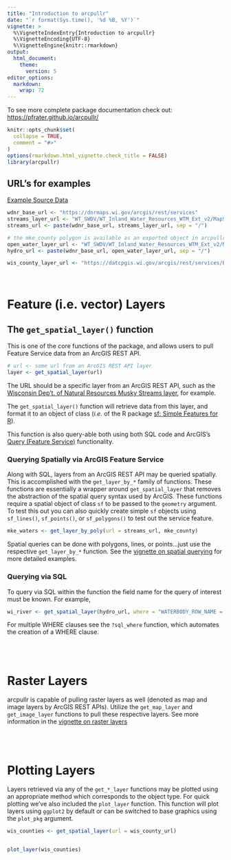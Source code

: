 ```yaml
---
title: "Introduction to arcpullr"
date: "`r format(Sys.time(), '%d %B, %Y')`"
vignette: >
  %\VignetteIndexEntry{Introduction to arcpullr}
  %\VignetteEncoding{UTF-8}
  %\VignetteEngine{knitr::rmarkdown}
output: 
  html_document:
    theme:
      version: 5
editor_options: 
  markdown: 
    wrap: 72
---
```


To see more complete package documentation check out:
<a href="https://pfrater.github.io/arcpullr/">
https://pfrater.github.io/arcpullr/</a>

```r
knitr::opts_chunk$set(
  collapse = TRUE,
  comment = "#>"
)
options(rmarkdown.html_vignette.check_title = FALSE)
library(arcpullr)
```


## URL's for examples 
<a class="btn btn-primary" data-bs-toggle="collapse"href="#collapseExample" role="button" aria-expanded="false" aria-controls="collapseExample">
Example Source Data
</a>
<div class="collapse" id="collapseExample">
  <div class="card card-body"> 
```r
wdnr_base_url <- "https://dnrmaps.wi.gov/arcgis/rest/services"
streams_layer_url <- "WT_SWDV/WT_Inland_Water_Resources_WTM_Ext_v2/MapServer/2"
streams_url <- paste(wdnr_base_url, streams_layer_url, sep = "/")

# the mke_county polygon is available as an exported object in arcpullr
open_water_layer_url <- "WT_SWDV/WT_Inland_Water_Resources_WTM_Ext_v2/MapServer/3"
hydro_url <- paste(wdnr_base_url, open_water_layer_url, sep = "/")

wis_county_layer_url <- "https://datcpgis.wi.gov/arcgis/rest/services/Base/PolygonsExternal/MapServer/0"
```
</div>
</div>
<br>


# Feature (i.e. vector) Layers

## The `get_spatial_layer()` function

This is one of the core functions of the package, and allows users to pull Feature Service data from an ArcGIS REST API.

```r
# url <- some url from an ArcGIS REST API layer
layer <- get_spatial_layer(url)
```

The URL should be a specific layer from an ArcGIS REST API, such as the
[Wisconsin Dep't. of Natural Resources Musky Streams
layer](https://dnrmaps.wi.gov/arcgis/rest/services/WT_SWDV/WT_Designated_Waters_WTM_Ext/MapServer/19),
for example.

The `get_spatial_layer()` function will retrieve data from this layer,
and format it to an object of class \code{sf} (*i.e.* of the R package [sf:
Simple Features for R](https://r-spatial.github.io/sf/)).

This function is also query-able both using both SQL code and ArcGIS's
[Query (Feature
Service)](https://developers.arcgis.com/rest/services-reference/query-feature-service-.htm)
functionality.

### Querying Spatially via ArcGIS Feature Service

Along with SQL, layers from an ArcGIS REST API may be queried spatially.
This is accomplished with the `get_layer_by_*` family of functions.
These functions are essentially a wrapper around `get_spatial_layer`
that removes the abstraction of the spatial query syntax used by
ArcGIS. These functions require a spatial object of class `sf` to be
passed to the `geometry` argument. To test this out you can also quickly
create simple `sf` objects using `sf_lines()`, `sf_points()`, or
`sf_polygons()` to test out the service feature.

```r
mke_waters <- get_layer_by_poly(url = streams_url, mke_county)
```

Spatial queries can be done with polygons, lines, or points...just use
the respective `get_layer_by_*` function. See the 
[vignette on spatial querying](spatial_queries.html) for more detailed examples.

### Querying via SQL

To query via SQL within the function the field name for the query of
interest must be known. For example,

```r
wi_river <- get_spatial_layer(hydro_url, where = "WATERBODY_ROW_NAME = 'Wisconsin River'")
```

For multiple WHERE clauses see the `?sql_where` function, which automates the 
creation of a WHERE clause.

\
\

# Raster Layers

arcpullr is capable of pulling raster layers as well (denoted as map and image
layers by ArcGIS REST APIs). Utilize the `get_map_layer` and `get_image_layer`
functions to pull these respective layers. See more information in the 
[vignette on raster layers](raster_layers.html)

\
\

# Plotting Layers

Layers retrieved via any of the `get_*_layer` functions may be plotted using an 
appropriate method which corresponds to the object type. For quick plotting we've 
also included the `plot_layer` function. This function will plot layers using 
`ggplot2` by default or can be switched to base graphics using the `plot_pkg` 
argument. 

```r
wis_counties <- get_spatial_layer(url = wis_county_url)
```

```r
```

```r
plot_layer(wis_counties)
```


